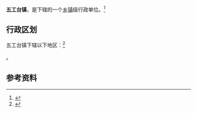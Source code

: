 {{中国乡级行政区|65/23/23/105/000}}

'''五工台镇'''，是{{PRC admin/fullname|65/23/23/105/000|3}}下辖的一个[[乡镇|乡镇]]级行政单位。<ref>{{PRC admin/ref sgc|{{PRC admin/parent|65/23/23/105/000}}}}</ref>

== 行政区划 ==

五工台镇下辖以下地区：<ref>{{PRC admin/ref sgc|65/23/23/105/000}}</ref>

{{PRC admin/children|65/23/23/105/000}}。

== 参考资料 ==

{{reflist}}

{{PRC admin/navcat|65/23/23/105/000}}
{{新疆行政区划小作品}}